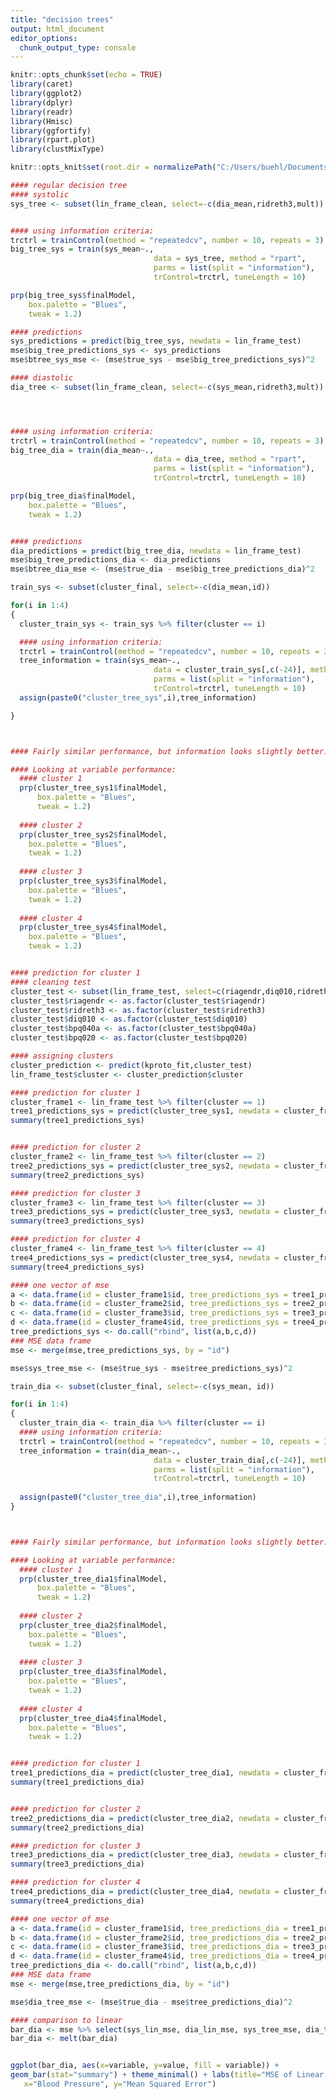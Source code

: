 ---
title: "decision trees"
output: html_document
editor_options: 
  chunk_output_type: console
---

```{r setup, include=FALSE}
knitr::opts_chunk$set(echo = TRUE)
library(caret) 
library(ggplot2)
library(dplyr)
library(readr)
library(Hmisc)
library(ggfortify)
library(rpart.plot)
library(clustMixType)

knitr::opts_knit$set(root.dir = normalizePath("C:/Users/buehl/Documents/classes/senior-research"))
```


```{r}
#### regular decision tree 
#### systolic 
sys_tree <- subset(lin_frame_clean, select=-c(dia_mean,ridreth3,mult))


#### using information criteria:
trctrl = trainControl(method = "repeatedcv", number = 10, repeats = 3)
big_tree_sys = train(sys_mean~., 
                                data = sys_tree, method = "rpart", 
                                parms = list(split = "information"), 
                                trControl=trctrl, tuneLength = 10)

prp(big_tree_sys$finalModel, 
    box.palette = "Blues", 
    tweak = 1.2)

#### predictions
sys_predictions = predict(big_tree_sys, newdata = lin_frame_test)
mse$big_tree_predictions_sys <- sys_predictions
mse$btree_sys_mse <- (mse$true_sys - mse$big_tree_predictions_sys)^2
```

```{r}
#### diastolic
dia_tree <- subset(lin_frame_clean, select=-c(sys_mean,ridreth3,mult))




#### using information criteria:
trctrl = trainControl(method = "repeatedcv", number = 10, repeats = 3)
big_tree_dia = train(dia_mean~., 
                                data = dia_tree, method = "rpart", 
                                parms = list(split = "information"), 
                                trControl=trctrl, tuneLength = 10)

prp(big_tree_dia$finalModel, 
    box.palette = "Blues", 
    tweak = 1.2)


#### predictions
dia_predictions = predict(big_tree_dia, newdata = lin_frame_test)
mse$big_tree_predictions_dia <- dia_predictions
mse$btree_dia_mse <- (mse$true_dia - mse$big_tree_predictions_dia)^2

```


```{r}

train_sys <- subset(cluster_final, select=-c(dia_mean,id))

for(i in 1:4)
{
  cluster_train_sys <- train_sys %>% filter(cluster == i)

  #### using information criteria:
  trctrl = trainControl(method = "repeatedcv", number = 10, repeats = 3)
  tree_information = train(sys_mean~., 
                                data = cluster_train_sys[,c(-24)], method = "rpart", 
                                parms = list(split = "information"), 
                                trControl=trctrl, tuneLength = 10)
  assign(paste0("cluster_tree_sys",i),tree_information)

}



#### Fairly similar performance, but information looks slightly better. 

#### Looking at variable performance: 
  #### cluster 1 
  prp(cluster_tree_sys1$finalModel, 
      box.palette = "Blues", 
      tweak = 1.2)
  
  #### cluster 2 
  prp(cluster_tree_sys2$finalModel, 
    box.palette = "Blues", 
    tweak = 1.2)
  
  #### cluster 3 
  prp(cluster_tree_sys3$finalModel, 
    box.palette = "Blues", 
    tweak = 1.2)
  
  #### cluster 4 
  prp(cluster_tree_sys4$finalModel, 
    box.palette = "Blues", 
    tweak = 1.2)


#### prediction for cluster 1 
#### cleaning test 
cluster_test <- subset(lin_frame_test, select=c(riagendr,diq010,ridreth3,ridageyr,bpq040a, bpq020))
cluster_test$riagendr <- as.factor(cluster_test$riagendr)
cluster_test$ridreth3 <- as.factor(cluster_test$ridreth3)
cluster_test$diq010 <- as.factor(cluster_test$diq010)
cluster_test$bpq040a <- as.factor(cluster_test$bpq040a)
cluster_test$bpq020 <- as.factor(cluster_test$bpq020)

#### assigning clusters 
cluster_prediction <- predict(kproto_fit,cluster_test)
lin_frame_test$cluster <- cluster_prediction$cluster 

#### prediction for cluster 1
cluster_frame1 <- lin_frame_test %>% filter(cluster == 1) 
tree1_predictions_sys = predict(cluster_tree_sys1, newdata = cluster_frame1)
summary(tree1_predictions_sys)


#### prediction for cluster 2
cluster_frame2 <- lin_frame_test %>% filter(cluster == 2)
tree2_predictions_sys = predict(cluster_tree_sys2, newdata = cluster_frame2)
summary(tree2_predictions_sys)

#### prediction for cluster 3
cluster_frame3 <- lin_frame_test %>% filter(cluster == 3)
tree3_predictions_sys = predict(cluster_tree_sys3, newdata = cluster_frame3)
summary(tree3_predictions_sys)

#### prediction for cluster 4
cluster_frame4 <- lin_frame_test %>% filter(cluster == 4)
tree4_predictions_sys = predict(cluster_tree_sys4, newdata = cluster_frame4)
summary(tree4_predictions_sys)

#### one vector of mse 
a <- data.frame(id = cluster_frame1$id, tree_predictions_sys = tree1_predictions_sys) 
b <- data.frame(id = cluster_frame2$id, tree_predictions_sys = tree2_predictions_sys) 
c <- data.frame(id = cluster_frame3$id, tree_predictions_sys = tree3_predictions_sys) 
d <- data.frame(id = cluster_frame4$id, tree_predictions_sys = tree4_predictions_sys) 
tree_predictions_sys <- do.call("rbind", list(a,b,c,d))
### MSE data frame 
mse <- merge(mse,tree_predictions_sys, by = "id")

mse$sys_tree_mse <- (mse$true_sys - mse$tree_predictions_sys)^2

```

```{r}

train_dia <- subset(cluster_final, select=-c(sys_mean, id))

for(i in 1:4)
{
  cluster_train_dia <- train_dia %>% filter(cluster == i)
  #### using information criteria:
  trctrl = trainControl(method = "repeatedcv", number = 10, repeats = 3)
  tree_information = train(dia_mean~., 
                                data = cluster_train_dia[,c(-24)], method = "rpart", 
                                parms = list(split = "information"), 
                                trControl=trctrl, tuneLength = 10)
  
  assign(paste0("cluster_tree_dia",i),tree_information)  
}



#### Fairly similar performance, but information looks slightly better. 

#### Looking at variable performance: 
  #### cluster 1 
  prp(cluster_tree_dia1$finalModel, 
      box.palette = "Blues", 
      tweak = 1.2)
  
  #### cluster 2 
  prp(cluster_tree_dia2$finalModel, 
    box.palette = "Blues", 
    tweak = 1.2)
  
  #### cluster 3 
  prp(cluster_tree_dia3$finalModel, 
    box.palette = "Blues", 
    tweak = 1.2)
  
  #### cluster 4 
  prp(cluster_tree_dia4$finalModel, 
    box.palette = "Blues", 
    tweak = 1.2)


#### prediction for cluster 1 
tree1_predictions_dia = predict(cluster_tree_dia1, newdata = cluster_frame1)
summary(tree1_predictions_dia)


#### prediction for cluster 2
tree2_predictions_dia = predict(cluster_tree_dia2, newdata = cluster_frame2)
summary(tree2_predictions_dia)

#### prediction for cluster 3
tree3_predictions_dia = predict(cluster_tree_dia3, newdata = cluster_frame3)
summary(tree3_predictions_dia)

#### prediction for cluster 4
tree4_predictions_dia = predict(cluster_tree_dia4, newdata = cluster_frame4)
summary(tree4_predictions_dia)

#### one vector of mse 
a <- data.frame(id = cluster_frame1$id, tree_predictions_dia = tree1_predictions_dia) 
b <- data.frame(id = cluster_frame2$id, tree_predictions_dia = tree2_predictions_dia) 
c <- data.frame(id = cluster_frame3$id, tree_predictions_dia = tree3_predictions_dia) 
d <- data.frame(id = cluster_frame4$id, tree_predictions_dia = tree4_predictions_dia) 
tree_predictions_dia <- do.call("rbind", list(a,b,c,d))
### MSE data frame 
mse <- merge(mse,tree_predictions_dia, by = "id")

mse$dia_tree_mse <- (mse$true_dia - mse$tree_predictions_dia)^2

```


```{r}
#### comparison to linear 
bar_dia <- mse %>% select(sys_lin_mse, dia_lin_mse, sys_tree_mse, dia_tree_mse, btree_sys_mse, btree_dia_mse) %>% summarise(lin_sys_mse = mean(sys_lin_mse), lin_dia_mse = mean(dia_lin_mse), tree_sys_mse = mean(sys_tree_mse), tree_dia_mse = mean(dia_tree_mse), btree_sys_mse = mean(btree_sys_mse), btree_dia_mse = mean(btree_dia_mse))
bar_dia <- melt(bar_dia)


ggplot(bar_dia, aes(x=variable, y=value, fill = variable)) +
geom_bar(stat="summary") + theme_minimal() + labs(title="MSE of Linear Regression Prediction for Systolic and Diastolic Blood Pressure", 
   x="Blood Pressure", y="Mean Squared Error")
```

